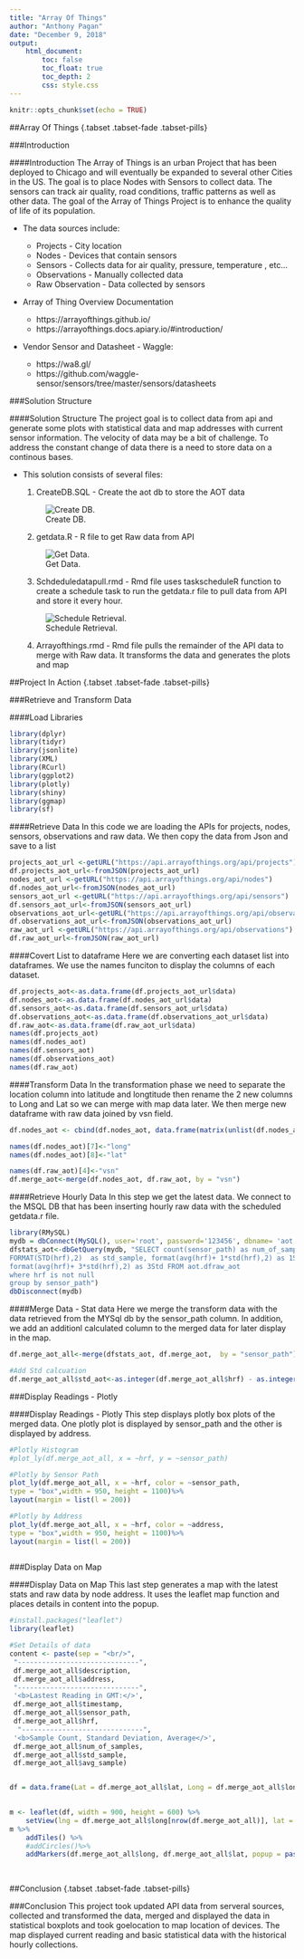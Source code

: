 ```yaml
---
title: "Array Of Things"
author: "Anthony Pagan"
date: "December 9, 2018"
output: 
    html_document:
        toc: false
        toc_float: true
        toc_depth: 2
        css: style.css
---
```


```r
knitr::opts_chunk$set(echo = TRUE)
```

##Array Of Things {.tabset .tabset-fade .tabset-pills}

###Introduction

####Introduction
The Array of Things  is an urban Project that has been deployed to Chicago and will eventually be expanded to several other Cities in the US. The goal is to place Nodes with Sensors to collect data. The sensors can track air quality, road conditions, traffic patterns as well as other data. The goal of the Array of Things Project is to enhance the quality of life of its population.
    
 - The data sources include:
        
    * Projects - City location 
    * Nodes - Devices that contain sensors
    * Sensors - Collects data for air quality, pressure, temperature , etc...
    * Observations - Manually collected data
    * Raw Observation - Data collected by sensors
    
 - Array of Thing Overview Documentation
    
    * https://arrayofthings.github.io/
    * https://arrayofthings.docs.apiary.io/#introduction/

 - Vendor Sensor and Datasheet - Waggle:

    * https://wa8.gl/
    * https://github.com/waggle-sensor/sensors/tree/master/sensors/datasheets

###Solution Structure

####Solution Structure
The project goal is to collect data from api and generate some plots with statistical data and map addresses with current sensor information. The velocity of data may be a bit of challenge. To address the constant change of data there is a need to store data on a continous bases. 

 - This solution consists of several files:
        
    1. CreateDB.SQL - Create the aot db to store the AOT data
    
    ![Create DB.](./createdb.png)
        
    2. getdata.R - R file to get Raw data from API
    
    ![Get Data.](./getdata.png)
        
    3. Schdeduledatapull.rmd - Rmd file uses taskscheduleR function to create a schedule task to run the getdata.r file to pull data from API and store it every hour.
    
    ![Schedule Retrieval.](./schdata.png)
    4. Arrayofthings.rmd - Rmd file pulls the remainder of the API data to merge with Raw data. It transforms the data and generates the plots and map

##Project In Action {.tabset .tabset-fade .tabset-pills}    

###Retrieve  and Transform Data

####Load Libraries

```r
library(dplyr)
library(tidyr)
library(jsonlite)
library(XML)
library(RCurl)
library(ggplot2)
library(plotly)
library(shiny)
library(ggmap)
library(sf)

```

####Retrieve Data
In this code we are loading the APIs for projects, nodes, sensors, observations and raw data. We then copy the data from Json and save to a list

```r

projects_aot_url <-getURL("https://api.arrayofthings.org/api/projects")
df.projects_aot_url<-fromJSON(projects_aot_url)
nodes_aot_url <-getURL("https://api.arrayofthings.org/api/nodes")
df.nodes_aot_url<-fromJSON(nodes_aot_url)
sensors_aot_url <-getURL("https://api.arrayofthings.org/api/sensors")
df.sensors_aot_url<-fromJSON(sensors_aot_url)
observations_aot_url<-getURL("https://api.arrayofthings.org/api/observations")
df.observations_aot_url<-fromJSON(observations_aot_url)
raw_aot_url <-getURL("https://api.arrayofthings.org/api/observations")
df.raw_aot_url<-fromJSON(raw_aot_url)

```

####Covert List to dataframe
Here we are converting each dataset list into dataframes. We use the names funciton to display the columns of each dataset.

```r
df.projects_aot<-as.data.frame(df.projects_aot_url$data)
df.nodes_aot<-as.data.frame(df.nodes_aot_url$data)
df.sensors_aot<-as.data.frame(df.sensors_aot_url$data)
df.observations_aot<-as.data.frame(df.observations_aot_url$data)
df.raw_aot<-as.data.frame(df.raw_aot_url$data)
names(df.projects_aot)
names(df.nodes_aot)
names(df.sensors_aot)
names(df.observations_aot)
names(df.raw_aot)
```

####Transform Data
In the transformation phase we need to separate the location column into latitude and longtitude then rename the 2 new columns to Long and Lat so we can  merge with map data later. We then merge new dataframe with raw data joined by vsn field.

```r
df.nodes_aot <- cbind(df.nodes_aot, data.frame(matrix(unlist(df.nodes_aot$location[,3]), nrow=nrow(df.nodes_aot), byrow=T),stringsAsFactors=FALSE))

names(df.nodes_aot)[7]<-"long"
names(df.nodes_aot)[8]<-"lat"

names(df.raw_aot)[4]<-"vsn"
df.merge_aot<-merge(df.nodes_aot, df.raw_aot, by = "vsn")
```

####Retrieve Hourly Data
In this step we get the latest data. We connect to the MSQL DB that has been inserting hourly raw data with the scheduled getdata.r file.

```r
library(RMySQL)
mydb = dbConnect(MySQL(), user='root', password='123456', dbname= 'aot', host='localhost')
dfstats_aot<-dbGetQuery(mydb, "SELECT count(sensor_path) as num_of_samples,sensor_path, format(avg(hrf),2) as avg_sample,  
FORMAT(STD(hrf),2)  as std_sample, format(avg(hrf)+ 1*std(hrf),2) as 1Std, format(avg(hrf)+ 2*std(hrf),2) as 2Std,
format(avg(hrf)+ 3*std(hrf),2) as 3Std FROM aot.dfraw_aot
where hrf is not null
group by sensor_path")
dbDisconnect(mydb)
```

####Merge Data - Stat data
Here we merge the transform data with the data retrieved from the MYSql db by the sensor_path column. In addition, we add an additionl calculated column to the merged data for later display in the map.

```r
df.merge_aot_all<-merge(dfstats_aot, df.merge_aot,  by = "sensor_path")

#Add Std calcuation
df.merge_aot_all$std_aot<-as.integer(df.merge_aot_all$hrf) - as.integer(df.merge_aot_all$avg_sample)/as.integer(df.merge_aot_all$std_sample)
```

###Display Readings - Plotly 

####Display Readings - Plotly 
This step displays plotly box plots of the merged data. One plotly plot is displayed by sensor_path and the other is displayed by address.

```r
#Plotly Histogram
#plot_ly(df.merge_aot_all, x = ~hrf, y = ~sensor_path)

#Plotly by Sensor Path
plot_ly(df.merge_aot_all, x = ~hrf, color = ~sensor_path, 
type = "box",width = 950, height = 1100)%>%
layout(margin = list(l = 200))

#Plotly by Address
plot_ly(df.merge_aot_all, x = ~hrf, color = ~address, 
type = "box",width = 950, height = 1100)%>%
layout(margin = list(l = 200))
 
```

###Display Data on Map

####Display Data on Map
This last step generates a map with the latest stats and raw data by node address. It uses the leaflet map function and places details in content into the popup.

```r
#install.packages("leaflet")
library(leaflet)

#Set Details of data
content <- paste(sep = "<br/>",
 "------------------------------",
 df.merge_aot_all$description,
 df.merge_aot_all$address,
 "------------------------------",
 '<b>Lastest Reading in GMT:</>', 
 df.merge_aot_all$timestamp,
 df.merge_aot_all$sensor_path,
 df.merge_aot_all$hrf,
  "------------------------------",
 '<b>Sample Count, Standard Deviation, Average</>',
 df.merge_aot_all$num_of_samples,
 df.merge_aot_all$std_sample,
 df.merge_aot_all$avg_sample)


df = data.frame(Lat = df.merge_aot_all$lat, Long = df.merge_aot_all$long)

   
m <- leaflet(df, width = 900, height = 600) %>% 
    setView(lng = df.merge_aot_all$long[nrow(df.merge_aot_all)], lat = df.merge_aot_all$lat[nrow(df.merge_aot_all)], zoom = 10)
m %>% 
    addTiles() %>% 
    #addCircles()%>%
    addMarkers(df.merge_aot_all$long, df.merge_aot_all$lat, popup = paste(sep = "<br/>", content))
    
       
```


##Conclusion {.tabset .tabset-fade .tabset-pills}

###Conclusion
This project took updated API data from serveral sources, collected and transformed the data, merged and displayed the data in statistical boxplots and took goelocation to map location of devices. The map displayed current reading and basic statistical data with the historical hourly collections.

